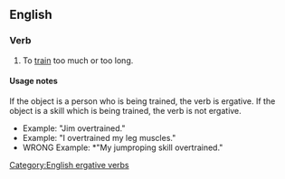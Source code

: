 ==English==

===Verb===
{{en-verb}}

# To [[train]] too much or too long.

====Usage notes====
If the object is a person who is being trained, the verb is ergative.  If the object is a skill which is being trained, the verb is not ergative.
*Example: "Jim overtrained."
*Example: "I overtrained my leg muscles."
*WRONG Example: *"My jumproping skill overtrained."

[[Category:English ergative verbs]]